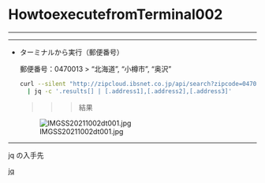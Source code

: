 # HowtoexecutefromTerminal002

------------------------------------------------------------------------

------------------------------------------------------------------------

-   ターミナルから実行（郵便番号）

    郵便番号：0470013 \> "北海道", "小樽市", "奥沢"

    ``` bash
    curl --silent "http://zipcloud.ibsnet.co.jp/api/search?zipcode=0470013" \
      | jq -c '.results[] | [.address1],[.address2],[.address3]'
    ```

    > > > 結果

    ![IMGSS20211002dt001.jpg](/assets/IMGSS20211002dt001.jpg)

------------------------------------------------------------------------

jq の入手先

[jq](https://stedolan.github.io/jq/)